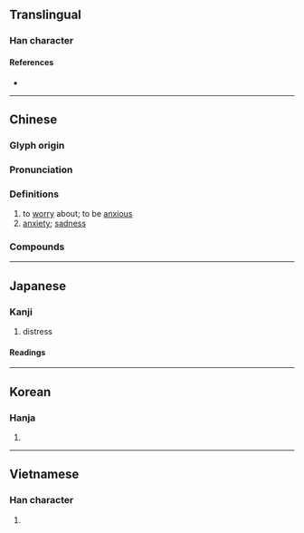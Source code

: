 {{character info/new}}
==Translingual==

===Han character===
{{Han char|rn=61|rad=心|as=09|sn=13|four=29338|canj=HFP|ids=⿱秋心}}

====References====
* {{Han ref|kx=0393.210|dkj=10885|dj=0729.180|hdz=42322.080|uh=6101|ud=24833|bh=B754|bd=46932}}

----

==Chinese==
{{zh-forms}}

===Glyph origin===
{{Han etym}}

===Pronunciation===
{{zh-pron
|m=chóu
|m-s=
|c=sau4
|c-t=
|g=
|h=pfs=sèu
|j=
|mb=chě
|md=
|mn=chhiû/qz,xm,zz:chhô͘
|mn_note=chhiû - vernacular; chhô͘ - literary
|mn-t=cou5
|w=
|x=
|mc=y
|oc=y
|ma=y
|cat=v,n
}}

===Definitions===
{{zh-hanzi}}

# to [[worry]] about; to be [[anxious]]
# [[anxiety]]; [[sadness]]

===Compounds===
{{zh-der|不用愁|愁容|愁坐|愁眉苦目|愁雲|愁緒|愁緒如麻|借酒澆愁|愁眉不展|愁愁|多愁多病|哀愁|愁江恨海|愁眉苦臉|愁帽|千愁萬恨|天愁地慘|憂愁|憂愁夫人|慘綠愁紅|愁顏不展|愁霧|愁霖|愁雲慘霧|愁苦|愁腸百結|愁腸寸斷|愁腸|愁紅慘綠|愁眉苦眼|愁眉淚眼|愁眉|愁海|愁戚戚|愁懼兼心|愁悶|愁思|愁布袋|愁山悶海|愁城|悲愁|不愁|愁腸九轉|四愁詩|意擾心愁|愁蹙|坐困愁城|千愁萬緒|千愁萬慮|今愁古恨|多愁善感|窮愁潦倒|新愁|神愁鬼哭|發愁|懷愁|澆愁|日坐愁城|消愁|掃愁帚|滿面愁容|滿腹憂愁|排愁破涕|消愁解悶|煩愁|淚眼愁眉|消愁釋憒|消愁釋悶|牢愁|窮愁|新愁舊恨|莫愁|馬見愁|鄉愁|舊恨新愁|羈愁|蹙額愁眉|遠愁近慮|篆愁君|鬼見愁|閒愁|舊愁新恨|遠愁|離愁|紅愁綠慘|解愁|莫愁湖|酒病花愁|綠慘紅愁|轉愁為喜}}

{{zh-cat|Elementary}}

----

==Japanese==

===Kanji===
{{ja-kanji|grade=c|rs=心09}}

# distress

====Readings====
{{ja-readings
|goon=じゅう
|kanon=すう
|kanyoon=しゅう
|kun=うれ-い, うれ-える
}}

----

==Korean==

===Hanja===
{{ko-hanja|hangeul=수|eumhun=|rv=su|mr=su|y=swu}}

# {{rfdef|ko|sort=心09}}

----

==Vietnamese==

===Han character===
{{vi-hantu|[[sầu]], [[rầu]], [[ràu]], [[xàu]], [[xầu]]|rs=心09}}

# {{rfdef|vi|sort=心09}}